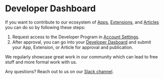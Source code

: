 # Developer Dashboard

If you want to contribute to our ecosystem of [Apps](https://www.cosmicjs.com/apps), [Extensions](https://www.cosmicjs.com/extensions), and [Articles](https://www.cosmicjs.com/articles) you can do so by following these steps:

1. Request access to the Developer Program in [Account Settings](https://app.cosmicjs.com/account/developer-program).
2. After approval, you can go into your [Developer Dasboard](https://app.cosmicjs.com/developers/apps) and submit your App, Extension, or Article for approval and publication.

We regularly showcase great work in our community which can lead to free stuff and more formal work with us.

Any questions? Reach out to us on our [Slack channel](https://www.cosmicjs.com/community).
